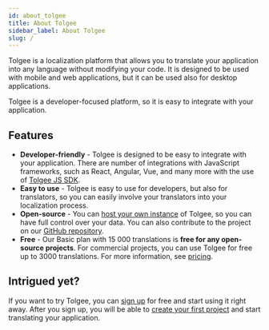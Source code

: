 ```yaml
---
id: about_tolgee
title: About Tolgee
sidebar_label: About Tolgee
slug: /
---
```


Tolgee is a localization platform that allows you to translate your application into any language without modifying your code. It is designed to be used with mobile and web applications, but it can be used also for desktop applications.

Tolgee is a developer-focused platform, so it is easy to integrate with your application.

## Features

- **Developer-friendly** - Tolgee is designed to be easy to integrate with your application. There are number of integrations with JavaScript frameworks, such as React, Angular, Vue, and many more with the use of [Tolgee JS SDK](/js-sdk).
- **Easy to use** - Tolgee is easy to use for developers, but also for translators, so you can easily involve your translators into your localization process.
- **Open-source** - You can [host your own instance](self_hosting/getting_started) of Tolgee, so you can have full control over your data. You can also contribute to the project on our [GitHub repository](https://github.com/tolgee/tolgee-platform).
- **Free** - Our Basic plan with 15 000 translations is **free for any open-source projects**. For commercial projects, you can use Tolgee for free up to 3000 translations. For more information, see [pricing](/pricing).

## Intrigued yet?

If you want to try Tolgee, you can [sign up](https://app.tolgee.io/sign_up) for free and start using it right away. After you sign up, you will be able to [create your first project](getting_started/creating_project) and start translating your application.
